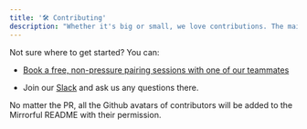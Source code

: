 ```yaml
---
title: '🛠️ Contributing'
description: "Whether it's big or small, we love contributions. The maintainers of this repo have built open-source projects before and love it. Welcome!"
---
```


Not sure where to get started? You can:

- [Book a free, non-pressure pairing sessions with one of our teammates](https://usemotion.com/meet/teddyni/meet?d=15!)

- Join our [Slack](https://join.slack.com/t/mirrorful/shared_invite/zt-1ps2xtxh0-2NaixFfFzSKZbr5gw_AHfA) and ask us any questions there.

No matter the PR, all the Github avatars of contributors will be added to the Mirrorful README with their permission.
